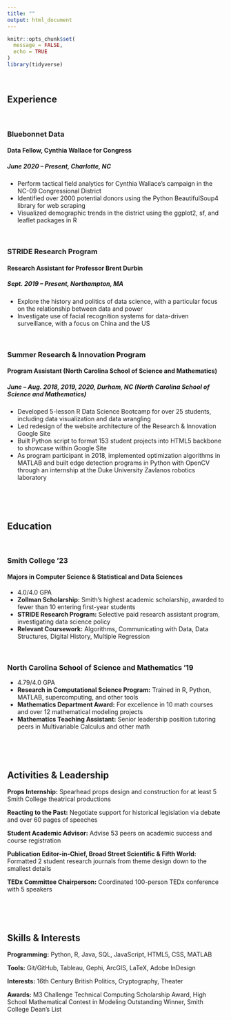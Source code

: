 ```yaml
---
title: ""
output: html_document
---
```


```r
knitr::opts_chunk$set(
  message = FALSE,
  echo = TRUE
)
library(tidyverse)
```

<br>

## Experience

<br>

### Bluebonnet Data
#### Data Fellow, Cynthia Wallace for Congress
##### *June 2020 – Present*, Charlotte, NC
* Perform tactical field analytics for Cynthia Wallace’s campaign in the NC-09 Congressional District
* Identified over 2000 potential donors using the Python BeautifulSoup4 library for web scraping
* Visualized demographic trends in the district using the ggplot2, sf, and leaflet packages in R

<br>

### STRIDE Research Program
#### Research Assistant for Professor Brent Durbin
##### *Sept. 2019 – Present*, Northampton, MA
* Explore the history and politics of data science, with a particular focus on the relationship between data and power
* Investigate use of facial recognition systems for data-driven surveillance, with a focus on China and the US

<br>

### Summer Research & Innovation Program
#### Program Assistant (North Carolina School of Science and Mathematics)
##### *June – Aug. 2018, 2019, 2020*, Durham, NC (North Carolina School of Science and Mathematics)
* Developed 5-lesson R Data Science Bootcamp for over 25 students, including data visualization and data wrangling
* Led redesign of the website architecture of the Research & Innovation Google Site
* Built Python script to format 153 student projects into HTML5 backbone to showcase within Google Site
* As program participant in 2018, implemented optimization algorithms in MATLAB and built edge detection programs in Python with OpenCV through an internship at the Duke University Zavlanos robotics laboratory

<br>

<br>

## Education

<br>

### Smith College '23

#### Majors in Computer Science & Statistical and Data Sciences

* 4.0/4.0 GPA
* **Zollman Scholarship:** Smith’s highest academic scholarship, awarded to fewer than 10 entering first-year students
* **STRIDE Research Program:** Selective paid research assistant program, investigating data science policy
* **Relevant Coursework:** Algorithms, Communicating with Data, Data Structures, Digital History, Multiple Regression

<br>

### North Carolina School of Science and Mathematics '19

* 4.79/4.0 GPA
* **Research in Computational Science Program:** Trained in R, Python, MATLAB, supercomputing, and other tools
* **Mathematics Department Award:** For excellence in 10 math courses and over 12 mathematical modeling projects
* **Mathematics Teaching Assistant:** Senior leadership position tutoring peers in Multivariable Calculus and other math

<br>

<br>

## Activities & Leadership

**Props Internship:** Spearhead props design and construction for at least 5 Smith College theatrical productions

**Reacting to the Past:** Negotiate support for historical legislation via debate and over 60 pages of speeches

**Student Academic Advisor:** Advise 53 peers on academic success and course registration

**Publication Editor-in-Chief, Broad Street Scientific & Fifth World:** Formatted 2 student research journals from theme design down to the smallest details

**TEDx Committee Chairperson:** Coordinated 100-person TEDx conference with 5 speakers

<br>

<br>

## Skills & Interests

**Programming:** Python, R, Java, SQL, JavaScript, HTML5, CSS, MATLAB

**Tools:** Git/GitHub, Tableau, Gephi, ArcGIS, LaTeX, Adobe InDesign

**Interests:** 16th Century British Politics, Cryptography, Theater

**Awards:** M3 Challenge Technical Computing Scholarship Award, High School Mathematical Contest in Modeling Outstanding Winner, Smith College Dean’s List
